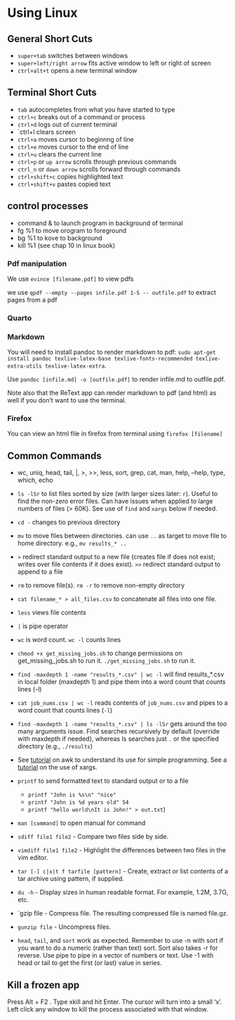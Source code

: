 # Using Linux

## General Short Cuts

- `super+tab` switches between windows
- `super+left/right arrow` fits active window to left or right of screen
- `ctrl+alt+t` opens a new terminal window

## Terminal Short Cuts

- `tab` autocompletes from what you have started to type
- `ctrl+c` breaks out of a command or process
- `ctrl+d` logs out of current terminal
- `ctrl+l clears screen
- `ctrl+a` moves cursor to beginnng of line
- `ctrl+e` moves cursor to the end of line
- `ctrl+u` clears the current line
- `ctrl+p` or `up arrow` scrolls through previous commands
- `ctrl_n` or `down arrow` scrolls forward through commands
- `ctrl+shift+c` copies highlighted text
- `ctrl+shift+v` pastes copied text

## control processes

- command & to launch program in background of terminal
- fg %1 to move orogram to foreground
- bg %1 to kove to background
- kill %1 (see chap 10 in linux book)

### Pdf manipulation

We use `evince [filename.pdf]` to view pdfs

we use `qpdf --empty --pages infile.pdf 1-5 -- outfile.pdf` to extract pages from a pdf


### Quarto


### Markdown

You will need to install pandoc to render markdown to pdf: `sudo apt-get install pandoc texlive-latex-base texlive-fonts-recommended texlive-extra-utils texlive-latex-extra`.

Use `pandoc [infile.md] -o [outfile.pdf]` to render infile.md to outfile.pdf.

Note also that the ReText app can render markdown to pdf (and html) as well if you don't want to use the terminal.  

### Firefox

You can view an html file in firefox from terminal using `firefox [filename]`

## Common Commands

- wc, uniq, head, tail, |, >, >>, less, sort, grep, cat, man, help, --help, type, which, echo

-   `ls -lSr` to list files sorted by size (with larger sizes later: `r`). Useful to find the non-zero error files. Can have issues when applied to large numbers of files (> 60K). See use of `find` and `xargs` below if needed.

-   `cd -` changes tio previous directory

-   `mv` to move files between directories. can use `..` as target to move file to home directory. e.g., `mv results_* ..`

-   `>` redirect standard output to a new file (creates file if does not exist; writes over file contents if it does exist). `>>` redirect standard output to append to a file

-   `rm` to remove file(s). `rm -r` to remove non-empty directory

-   `cat filename_* > all_files.csv` to concatenate all files into one file.

-   `less` views file contents

-   `|` is pipe operator

- `wc` is word count.  `wc -l` counts lines

-   `chmod +x get_missing_jobs.sh` to change permissions on get_missing_jobs.sh to run it. `./get_missing_jobs.sh` to run it.

-   `find -maxdepth 1 -name "results_*.csv" | wc -l` will find results_*.csv in local folder (maxdepth 1) and pipe them into a word count that counts lines (-l)

-   `cat job_nums.csv | wc -l` reads contents of `job_nums.csv` and pipes to a word count that counts lines (`-l`)

-   `find -maxdepth 1 -name "results_*.csv" | ls -lSr` gets around the too many arguments issue.  Find searches recursively by default (override with maxdepth if needed), whereas ls searches just `.` or the specified directory (e.g., `./results`)

-   See [tutorial](https://linuxhandbook.com/awk-command-tutorial/) on awk to understand its use for simple programming. See a [tutorial](https://shapeshed.com/unix-xargs/) on the use of xargs.

- `printf` to send formatted text to standard output or to a file
   - `printf "John is %s\n" "nice"`
   - `printf "John is %d years old" 54`
   - `printf "hello world\nIt is John!" > out.txt`)

- `man [command]` to open manual for command

- `sdiff file1 file2` - Compare two files side by side. 
- `vimdiff file1 file2` - Highlight the differences between two files in the vim editor.
- `tar [-] c|x|t f tarfile [pattern]` - Create, extract or list contents of a tar archive using pattern, if supplied.
- `du -h` - Display sizes in human readable format. For example, 1.2M, 3.7G, etc.
- `gzip file - Compress file. The resulting compressed file is named file.gz. 
- `gunzip file` - Uncompress files.

- `head`, `tail`, and `sort` work as expected.  Remember to use -n with sort if you want to do a numeric (rather than text) sort.  Sort also takes -r for reverse.  Use pipe to pipe in a vector of numbers or text.  Use -1 with head or tail to get the first (or last) value in series.

## Kill a frozen app

Press Alt + F2 . Type xkill and hit Enter. The cursor will turn into a small 'x'. Left click any window to kill the process associated with that window. 
